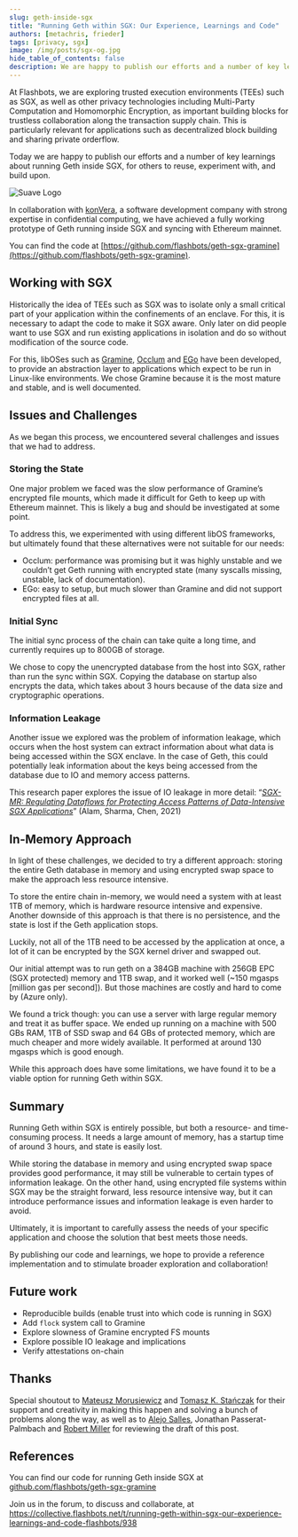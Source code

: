 ```yaml
---
slug: geth-inside-sgx
title: "Running Geth within SGX: Our Experience, Learnings and Code"
authors: [metachris, frieder]
tags: [privacy, sgx]
image: /img/posts/sgx-og.jpg
hide_table_of_contents: false
description: We are happy to publish our efforts and a number of key learnings about running Geth inside SGX, for others to reuse, experiment with, and build upon.
---
```


At Flashbots, we are exploring trusted execution environments (TEEs) such as SGX, as well as other privacy technologies including Multi-Party Computation and Homomorphic Encryption, as important building blocks for trustless collaboration along the transaction supply chain. This is particularly relevant for applications such as decentralized block building and sharing private orderflow.

Today we are happy to publish our efforts and a number of key learnings about running Geth inside SGX, for others to reuse, experiment with, and build upon.

<!--truncate-->

![Suave Logo](/img/posts//sgx-og.jpg)

In collaboration with [konVera](https://konvera.io), a software development company with strong expertise in confidential computing, we have achieved a fully working prototype of Geth running inside SGX and syncing with Ethereum mainnet.

You can find the code at [https://github.com/flashbots/geth-sgx-gramine](https://github.com/flashbots/geth-sgx-gramine).

## Working with SGX

Historically the idea of TEEs such as SGX was to isolate only a small critical part of your application within the confinements of an enclave. For this, it is necessary to adapt the code to make it SGX aware. Only later on did people want to use SGX and run existing applications in isolation and do so without modification of the source code.

For this, libOSes such as [Gramine](https://gramineproject.io/),  [Occlum](https://occlum.io/) and [EGo](https://github.com/edgelesssys/ego) have been developed, to provide an abstraction layer to applications which expect to be run in Linux-like environments. We chose Gramine because it is the most mature and stable, and is well documented.

## Issues and Challenges

As we began this process, we encountered several challenges and issues that we had to address.

### Storing the State

One major problem we faced was the slow performance of Gramine’s encrypted file mounts, which made it difficult for Geth to keep up with Ethereum mainnet. This is likely a bug and should be investigated at some point.

To address this, we experimented with using different libOS frameworks, but ultimately found that these alternatives were not suitable for our needs:

- Occlum: performance was promising but it was highly unstable and we couldn’t get Geth running with encrypted state (many syscalls missing, unstable, lack of documentation).
- EGo: easy to setup, but much slower than Gramine and did not support encrypted files at all.

### Initial Sync

The initial sync process of the chain can take quite a long time, and currently requires up to 800GB of storage.

We chose to copy the unencrypted database from the host into SGX, rather than run the sync within SGX. Copying the database on startup
also encrypts the data, which takes about 3 hours because of the data size and cryptographic operations.

### Information Leakage

Another issue we explored was the problem of information leakage, which occurs when the host system can extract information about what data is being accessed within the SGX enclave. In the case of Geth, this could potentially leak information about the keys being accessed from the database due to IO and memory access patterns.

This research paper explores the issue of IO leakage in more detail: “*[SGX-MR: Regulating Dataflows for Protecting Access Patterns of Data-Intensive SGX Applications](https://petsymposium.org/popets/2021/popets-2021-0002.pdf)*” (Alam, Sharma, Chen, 2021)

## In-Memory Approach

In light of these challenges, we decided to try a different approach: storing the entire Geth database in memory and using encrypted swap space to make the approach less resource intensive.

To store the entire chain in-memory, we would need a system with at least 1TB of memory, which is hardware resource intensive and expensive. Another downside of this approach is that there is no persistence, and the state is lost if the Geth application stops.

Luckily, not all of the 1TB need to be accessed by the application at once, a lot of it can be encrypted by the SGX kernel driver and swapped out.

Our initial attempt was to run geth on a 384GB machine with 256GB EPC (SGX protected) memory and 1TB swap, and it worked well (~150 mgasps [million gas per second]). But those machines are costly and hard to come by (Azure only).

We found a trick though: you can use a server with large regular memory and treat it as buffer space. We ended up running on a machine with 500 GBs RAM, 1TB of SSD swap and 64 GBs of protected memory, which are much cheaper and more widely available. It performed at around 130 mgasps which is good enough.

While this approach does have some limitations, we have found it to be a viable option for running Geth within SGX.

## Summary

Running Geth within SGX is entirely possible, but both a resource- and time-consuming process. It needs a large amount of memory, has a startup time of around 3 hours, and state is easily lost.

While storing the database in memory and using encrypted swap space provides good performance, it may still be vulnerable to certain types of information leakage. On the other hand, using encrypted file systems within SGX may be the straight forward, less resource intensive way, but it can introduce performance issues and information leakage is even harder to avoid.

Ultimately, it is important to carefully assess the needs of your specific application and choose the solution that best meets those needs.

By publishing our code and learnings, we hope to provide a reference implementation and to stimulate broader exploration and collaboration!

## Future work

- Reproducible builds (enable trust into which code is running in SGX)
- Add `flock` system call to Gramine
- Explore slowness of Gramine encrypted FS mounts
- Explore possible IO leakage and implications
- Verify attestations on-chain

## Thanks

Special shoutout to [Mateusz Morusiewicz](https://twitter.com/mmrosum) and [Tomasz K. Stańczak](https://twitter.com/tkstanczak) for their support and creativity in making this happen and solving a bunch of problems along the way,
as well as to [Alejo Salles](https://twitter.com/fiiiu_), Jonathan Passerat-Palmbach and [Robert Miller](https://twitter.com/bertcmiller) for reviewing the draft of this post.

## References

You can find our code for running Geth inside SGX at [github.com/flashbots/geth-sgx-gramine](https://github.com/flashbots/geth-sgx-gramine)

Join us in the forum, to discuss and collaborate, at https://collective.flashbots.net/t/running-geth-within-sgx-our-experience-learnings-and-code-flashbots/938
